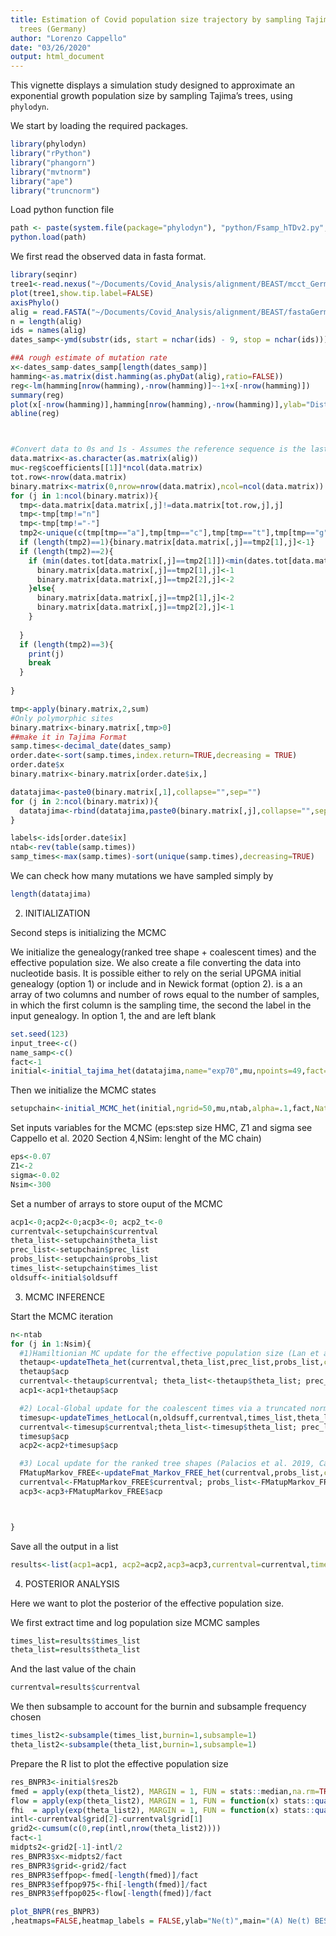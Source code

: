 ```yaml
---
title: Estimation of Covid population size trajectory by sampling Tajima’s
  trees (Germany)
author: "Lorenzo Cappello"
date: "03/26/2020"
output: html_document
---
```


This vignette displays a simulation study designed to approximate an exponential growth population size by sampling Tajima's trees, using `phylodyn`.

We start by loading the required packages.

```r
library(phylodyn)
library("rPython")
library("phangorn")
library("mvtnorm")
library("ape")
library("truncnorm")
```

Load python function file
```r
path <- paste(system.file(package="phylodyn"), "python/Fsamp_hTDv2.py", sep="/")
python.load(path)
```

We first read the observed data in fasta format.

```r
library(seqinr)
tree1<-read.nexus("~/Documents/Covid_Analysis/alignment/BEAST/mcct_Germany")
plot(tree1,show.tip.label=FALSE)
axisPhylo()
alig = read.FASTA("~/Documents/Covid_Analysis/alignment/BEAST/fastaGermany.fasta")
n = length(alig)
ids = names(alig)
dates_samp<-ymd(substr(ids, start = nchar(ids) - 9, stop = nchar(ids)))

##A rough estimate of mutation rate
x<-dates_samp-dates_samp[length(dates_samp)]
hamming<-as.matrix(dist.hamming(as.phyDat(alig),ratio=FALSE))
reg<-lm(hamming[nrow(hamming),-nrow(hamming)]~-1+x[-nrow(hamming)])
summary(reg)
plot(x[-nrow(hamming)],hamming[nrow(hamming),-nrow(hamming)],ylab="Distance to reference",xlab="Time difference (Days)",main=paste("A total of ",round(reg$coefficients[[1]]*28,2)," of mutations per month",sep=""))
abline(reg)



#Convert data to 0s and 1s - Assumes the reference sequence is the last row
data.matrix<-as.character(as.matrix(alig))
mu<-reg$coefficients[[1]]*ncol(data.matrix)
tot.row<-nrow(data.matrix)
binary.matrix<-matrix(0,nrow=nrow(data.matrix),ncol=ncol(data.matrix))
for (j in 1:ncol(binary.matrix)){
  tmp<-data.matrix[data.matrix[,j]!=data.matrix[tot.row,j],j]
  tmp<-tmp[tmp!="n"]
  tmp<-tmp[tmp!="-"]
  tmp2<-unique(c(tmp[tmp=="a"],tmp[tmp=="c"],tmp[tmp=="t"],tmp[tmp=="g"]))
  if (length(tmp2)==1){binary.matrix[data.matrix[,j]==tmp2[1],j]<-1}
  if (length(tmp2)==2){
    if (min(dates.tot[data.matrix[,j]==tmp2[1]])<min(dates.tot[data.matrix[,j]==tmp2[2]])){
      binary.matrix[data.matrix[,j]==tmp2[1],j]<-1
      binary.matrix[data.matrix[,j]==tmp2[2],j]<-2
    }else{
      binary.matrix[data.matrix[,j]==tmp2[1],j]<-2
      binary.matrix[data.matrix[,j]==tmp2[2],j]<-1
    }
    
  }
  if (length(tmp2)==3){
    print(j)
    break
  }
  
}

tmp<-apply(binary.matrix,2,sum)
#Only polymorphic sites
binary.matrix<-binary.matrix[,tmp>0]
##make it in Tajima Format
samp.times<-decimal_date(dates_samp)
order.date<-sort(samp.times,index.return=TRUE,decreasing = TRUE)
order.date$x
binary.matrix<-binary.matrix[order.date$ix,]

datatajima<-paste0(binary.matrix[,1],collapse="",sep="")
for (j in 2:ncol(binary.matrix)){
  datatajima<-rbind(datatajima,paste0(binary.matrix[,j],collapse="",sep=""))
}

labels<-ids[order.date$ix]
ntab<-rev(table(samp.times))
samp_times<-max(samp.times)-sort(unique(samp.times),decreasing=TRUE)
```

We can check how many mutations we have sampled simply by 
```r
length(datatajima)
```

2) INITIALIZATION

Second steps is initializing the MCMC

We initialize the genealogy(ranked tree shape + coalescent times) and the effective population size.
We also create a file converting the data into nucleotide basis. 
It is possible either to rely on the serial UPGMA initial genealogy (option 1) or include and \texttt{input_tree} in Newick format (option 2). \texttt{name_samp} is a an array of two columns and number of rows equal to the number of samples, in which the first column is the sampling time, the second the label in the input genealogy. In option 1, the \texttt{input_tree} and \texttt{name_samp} are left blank
```r
set.seed(123)
input_tree<-c()
name_samp<-c()
fact<-1
initial<-initial_tajima_het(datatajima,name="exp70",mu,npoints=49,fact=1,alpha=0.2,samp_times,ntab,input_tree,name_samp)
```

Then we initialize the MCMC states
```r
setupchain<-initial_MCMC_het(initial,ngrid=50,mu,ntab,alpha=.1,fact,Nate=100,initial$times,samp_times)
```

Set inputs variables for the MCMC (eps:step size HMC, Z1 and sigma see Cappello et al. 2020 Section 4,NSim: lenght of the MC chain)
```r
eps<-0.07
Z1<-2
sigma<-0.02
Nsim<-300
```

Set a number of arrays to store ouput of the MCMC
```r
acp1<-0;acp2<-0;acp3<-0; acp2_t<-0
currentval<-setupchain$currentval
theta_list<-setupchain$theta_list
prec_list<-setupchain$prec_list
probs_list<-setupchain$probs_list
times_list<-setupchain$times_list
oldsuff<-initial$oldsuff
```

3) MCMC INFERENCE


Start the MCMC iteration



```r
n<-ntab
for (j in 1:Nsim){
  #1)Hamiltionian MC update for the effective population size (Lan et al. 2015)
  thetaup<-updateTheta_het(currentval,theta_list,prec_list,probs_list,const=1,1,nsites=mu,eps)
  thetaup$acp
  currentval<-thetaup$currentval; theta_list<-thetaup$theta_list; prec_list<-thetaup$prec_list; probs_list<-thetaup$probs_list
  acp1<-acp1+thetaup$acp

  #2) Local-Global update for the coalescent times via a truncated normal (Cappello et al. 2020)
  timesup<-updateTimes_hetLocal(n,oldsuff,currentval,times_list,theta_list,prec_list,probs_list,const=1,mu,samp_times,Z1,sigma)
  currentval<-timesup$currentval;theta_list<-timesup$theta_list; prec_list<-timesup$prec_list; probs_list<-timesup$probs_list; times_list<-timesup$times_list
  timesup$acp
  acp2<-acp2+timesup$acp

  #3) Local update for the ranked tree shapes (Palacios et al. 2019, Cappello et al. 2020)
  FMatupMarkov_FREE<-updateFmat_Markov_FREE_het(currentval,probs_list,const=1,mu,oldsuff,n)
  currentval<-FMatupMarkov_FREE$currentval; probs_list<-FMatupMarkov_FREE$probs_list;
  acp3<-acp3+FMatupMarkov_FREE$acp



}
```

Save all the output in a list 
```r
results<-list(acp1=acp1, acp2=acp2,acp3=acp3,currentval=currentval,times_list=times_list,probs_list=probs_list,theta_list=theta_list,prec_list=prec_list)
```

4) POSTERIOR ANALYSIS

Here we want to plot the posterior of the effective population size. 

We first extract time and log population size MCMC samples

```r
times_list=results$times_list
theta_list=results$theta_list
```

And the last value of the chain

```r
currentval=results$currentval
```

We then subsample to account for the burnin and subsample frequency chosen 
```r
times_list2<-subsample(times_list,burnin=1,subsample=1)
theta_list2<-subsample(theta_list,burnin=1,subsample=1)
```

Prepare the R list to plot the effective population size
```r
res_BNPR3<-initial$res2b
fmed = apply(exp(theta_list2), MARGIN = 1, FUN = stats::median,na.rm=TRUE)
flow = apply(exp(theta_list2), MARGIN = 1, FUN = function(x) stats::quantile(x, .025, na.rm=TRUE) )
fhi  = apply(exp(theta_list2), MARGIN = 1, FUN = function(x) stats::quantile(x, .975, na.rm=TRUE))
intl<-currentval$grid[2]-currentval$grid[1]
grid2<-cumsum(c(0,rep(intl,nrow(theta_list2))))
fact<-1
midpts2<-grid2[-1]-intl/2
res_BNPR3$x<-midpts2/fact
res_BNPR3$grid<-grid2/fact
res_BNPR3$effpop<-fmed[-length(fmed)]/fact
res_BNPR3$effpop975<-fhi[-length(fmed)]/fact
res_BNPR3$effpop025<-flow[-length(fmed)]/fact
```

```r
plot_BNPR(res_BNPR3)
,heatmaps=FALSE,heatmap_labels = FALSE,ylab="Ne(t)",main="(A) Ne(t) BESTT")
```